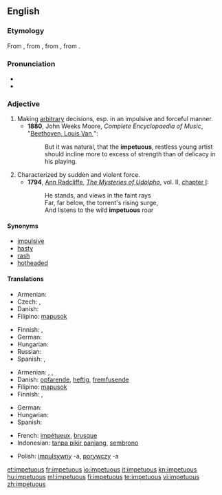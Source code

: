 {{was wotd|2009|December|29}}
==English==

===Etymology===
From {{etyl|enm|en}}, from {{etyl|fro|en}} {{term|impetueus|lang=fro}}, from {{etyl|LL.}} {{term|impetuosus|impetuōsus|violent|lang=la}}, from {{etyl|la|en}} {{term|impetus||violence|lang=la}}.

===Pronunciation===
* {{IPA|/imˈpɛtʃuəs/}}
* {{audio|En-us-impetuous.ogg|Audio (US)}}

===Adjective===
{{en-adj}}

# Making [[arbitrary]] decisions, esp. in an impulsive and forceful manner.
#*'''1880''', John Weeks Moore, ''Complete Encyclopaedia of Music'', "[[s:Complete Encyclopaedia of Music/B/Beethoven, Louis Van|Beethoven, Louis Van ]]":
#*:But it was natural, that the '''impetuous''', restless young artist should incline more to excess of strength than of delicacy in his playing.
# Characterized by sudden and violent force.
#*'''1794''', [[w:Ann Radcliffe|Ann Radcliffe]], ''[[w:The Mysteries of Udolpho|The Mysteries of Udolpho]]'', vol. II, [[s:The Mysteries of Udolpho/Volume II/Chapter I|chapter I]]:
#*:He stands, and views in the faint rays<br>Far, far below, the torrent's rising surge,<br>And listens to the wild '''impetuous''' roar

====Synonyms====
* [[impulsive]]
* [[hasty]]
* [[rash]]
* [[hotheaded]]

====Translations====
{{trans-top|describing one who makes arbitrary decisions}}
* Armenian: {{t|hy|իմպուլսիվ|tr=impulsiv}}
* Czech: {{t-|cs|unáhlený|m}}, {{t-|cs|zbrklý|m}}
* Danish: {{t-|da|impulsiv}}
* Filipino: [[mapusok]]
{{trans-mid}}
* Finnish: {{t-|fi|harkitsematon}}, {{t-|fi|äkkinäinen}}
* German: {{t+|de|ungestüm}}
* Hungarian: {{t|hu|hirtelen}}
* Russian: {{t|ru|поспешный}}
* Spanish: {{t+|es|impulsivo|m}}, {{t-|es|impulsiva|f}}
{{trans-bottom}}

{{trans-top|characterized by sudden and violent force}}
* Armenian: {{t-|hy|բուռն|tr=buṙn}},  {{t|hy|սրընթաց|tr=srëntac’}},  {{t|hy|պոռթկուն|tr=poṙt’kun}}
* Danish: [[opfarende]], [[heftig]], [[fremfusende]]
* Filipino: [[mapusok]]
* Finnish: {{t-|fi|äkkinäinen}}, {{t+|fi|kiihkeä}}
{{trans-mid}}
* German: {{t+|de|ungestüm}}
* Hungarian: {{t|hu|indulatos}}
* Spanish: {{t-|es|impetuoso|m}}
{{trans-bottom}}

{{checktrans-top}}
* French: [[impétueux]], [[brusque]]
* Indonesian: [[tanpa pikir panjang]], [[sembrono]]
{{checktrans-mid}}
* Polish: [[impulsywny]] -a, [[porywczy]] -a
{{checktrans-bottom}}

[[et:impetuous]]
[[fr:impetuous]]
[[io:impetuous]]
[[it:impetuous]]
[[kn:impetuous]]
[[hu:impetuous]]
[[ml:impetuous]]
[[fi:impetuous]]
[[te:impetuous]]
[[vi:impetuous]]
[[zh:impetuous]]